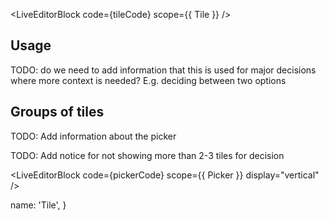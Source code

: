 

<LiveEditorBlock code={tileCode} scope={{ Tile }} />
<GeneratePropsTable componentName="Tile" />

## Usage
TODO: do we need to add information that this is used for major decisions where more context is needed?
E.g. deciding between two options

## Groups of tiles

TODO: Add information about the picker

TODO: Add notice for not showing more than 2-3 tiles for decision

<LiveEditorBlock code={pickerCode} scope={{ Picker }} display="vertical" />
<GeneratePropsTable componentName="Picker" />


  name: 'Tile',
}